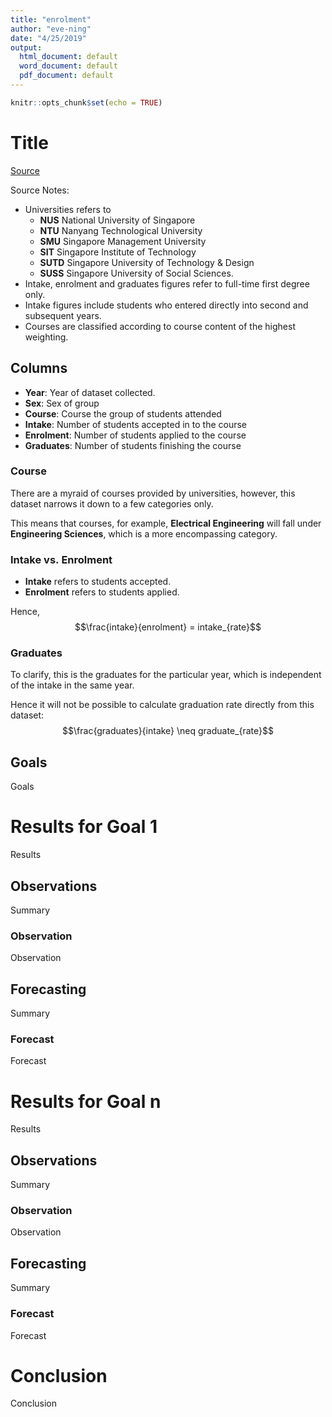 ```yaml
---
title: "enrolment"
author: "eve-ning"
date: "4/25/2019"
output:
  html_document: default
  word_document: default
  pdf_document: default
---
```


```r
knitr::opts_chunk$set(echo = TRUE)

```
<!-- load("../workspace.RData") --> 

# Title

[Source](https://data.gov.sg/dataset/universities-intake-enrolment-and-graduates-by-course)

Source Notes:

- Universities refers to
  - **NUS** National University of Singapore
  - **NTU** Nanyang Technological University
  - **SMU** Singapore Management University
  - **SIT** Singapore Institute of Technology
  - **SUTD** Singapore University of Technology & Design
  - **SUSS** Singapore University of Social Sciences.
- Intake, enrolment and graduates figures refer to full-time first degree only.
- Intake figures include students who entered directly into second and subsequent years.
- Courses are classified according to course content of the highest weighting.

## Columns

- **Year**: Year of dataset collected.
- **Sex**: Sex of group
- **Course**: Course the group of students attended
- **Intake**: Number of students accepted in to the course
- **Enrolment**: Number of students applied to the course
- **Graduates**: Number of students finishing the course

### Course

There are a myraid of courses provided by universities, however, this dataset narrows
it down to a few categories only.

This means that courses, for example, **Electrical Engineering** will fall under
**Engineering Sciences**, which is a more encompassing category.

### Intake vs. Enrolment

- **Intake** refers to students accepted.
- **Enrolment** refers to students applied.

Hence,
$$\frac{intake}{enrolment} = intake_{rate}$$ 

### Graduates

To clarify, this is the graduates for the particular year, which is independent of the
intake in the same year.

Hence it will not be possible to calculate graduation rate directly from this dataset:
$$\frac{graduates}{intake} \neq graduate_{rate}$$

## Goals

Goals

# Results for Goal 1

Results

## Observations

Summary

### Observation

Observation

## Forecasting

Summary

### Forecast

Forecast

# Results for Goal n

Results

## Observations

Summary

### Observation

Observation

## Forecasting

Summary

### Forecast

Forecast



# Conclusion

Conclusion